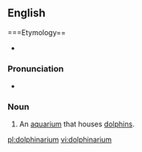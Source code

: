 ==English==

===Etymology==
* {{blend|dolphin|aquarium}}

===Pronunciation===
* {{a|UK}} {{IPA|/dɒl.fɪnˈeə(ɹ).i:.ʌm/}} 

===Noun===
{{en-noun}}

# An [[aquarium]] that houses [[dolphin]]s.

[[pl:dolphinarium]]
[[vi:dolphinarium]]
